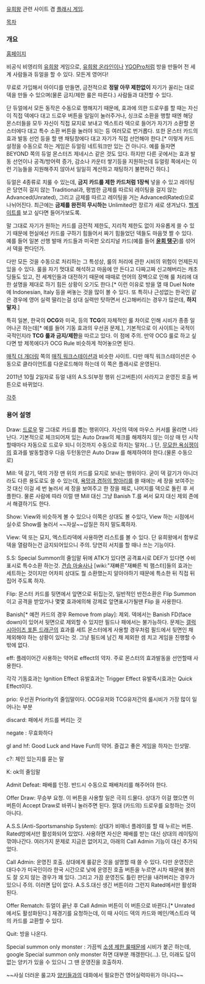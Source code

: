 [[유희왕]] 관련 사이트 겸 [[플래시 게임]].

[[목차]]

=== 개요 ===
[http://www.duelingnetwork.com/ 홈페이지]

비공식 비영리의 [[유희왕/OCG|유희왕]] 게임으로, [[유희왕 온라인]]이나 [[YGOPro]]처럼 방을 만들어 전 세계 사람들과 듀얼을 할 수 있다. 모든게 영어다!

무료로 가입해서 아이디를 만들면, 금전적으로 '''정말 아무 제한없이''' 자기가 꼴리는 대로 덱을 만들 수 있으며(물론 금지/제한 룰은 따른다.) 사람들과 대전할 수 있다.

단 듀얼에서 모든 동작은 수동으로 행해지기 때문에, 효과에 의한 드로우를 할 때는 자신이 직접 덱에다 대고 드로우 버튼을 일일이 눌러주거나, 싱크로 소환을 행할 때엔 해당 몬스터들을 모두 자신이 직접 묘지로 보내고 엑스트라 덱으로 들어가 자기가 소환할 몬스터에다 대고 특수 소환 버튼을 눌러야 되는 등 여러모로 번거롭다. 또한 몬스터 카드의 효과 발동 선언 등을 할 땐 채팅창에다 대고 자기가 직접 선언해야 한다.[* 이렇게 카드 설정을 수동으로 하는 게임은 듀얼링 네트워크만 있는 건 아니다. 예를 들자면 BEYOND 쪽의 듀얼 몬스터즈 제네시스 같은 것도 있다. 하지만 다른 곳에서는 효과 발동 선언이나 공격/방어력 증가, 감소나 카운터 쌓기등을 지원하는데 듀얼링 쪽에서는 이런 기능들을 지원해주지 않아서 일일히 계산하고 채팅하기 불편하긴 하다.]

듀얼은 4종류로 치룰 수 있는데, '''금지 카드를 제한 카드처럼 1장씩''' 넣을 수 있고 레이팅은 당연히 걸지 않는 Traditional과, 평범한 금제를 따르되 레이팅을 걸지 않는 Advanced(Unrated), 그리고 금제를 따르고 레이팅을 거는 Advanced(Rated)으로 나뉘어진다.
최근에는 '''금제를 완전히 무시하는''' Unlimited란 장르가 새로 생겨났다. [[헬게이트]]를 보고 싶다면 들어가보도록.

말 그대로 자기가 원하는 카드를 금전적 제한도, 지리적 제한도 없이 자유롭게 쓸 수 있기 때문에 현실에선 카드를 구하기 힘들어서 짜기 힘들었던 덱들도 마음껏 짤 수 있다. 예를 들어 일본 선행 발매 카드들과 미국판 오리지널 카드(예를 들어 '''[[윤회 탱구]]''')를 섞어서 덱을 짠다던가.

다만 모든 것을 수동으로 처리하는 그 특성상, 룰의 처리에 관한 시비의 위험이 언제든지 있을 수 있다. 룰을 자기 멋대로 해석하고 마음에 안 든다고 다짜고짜 신고해버리는 캐초딩들도 있고, 전 세계인들과 대전하기 때문에 때때로 언어의 장벽으로 인해 룰 처리에 대한 설명을 제대로 하기 힘든 상황이 오기도 한다.[* 이런 이유로 방을 열 때 Duel Note에 Indonesian, Italy 등을 써놓는 것을 많이 볼 수 있다. 또 특히나 근성없는 한국인 같은 경우에 영어 실력 딸리는걸 상대 실력만 탓하면서 신고해버리는 경우가 많은데, '''하지 말자'''.]

특히 일본, 한국의 '''OCG'''와 미국, 등의 '''TCG'''의 자체적인 룰 차이로 인해 시비가 종종 일어나곤 하는데[* 예를 들어 기동 효과의 우선권 문제.], 기본적으로 이 사이트는 국적이 국적인지라 '''TCG 룰과 금지/제한'''을 따르고 있다. 이 점에 주의. 만약 OCG 룰로 하고 싶다면 방 제목에다가 OCG Rule 비슷하게 적어놓으면 된다.

[[매직 더 개더링]] 쪽의 [[매직 워크스테이션]]과 비슷한 사이트. 다만 매직 워크스테이션은 수동으로 클라이언트를 다운로드해야 하는데 이 쪽은 플래시로 운영된다.

2011년 10월 2일자로 듀얼 내의 A.S.S(부정 행위 신고버튼)이 사라지고 운영진 호출 버튼으로 바뀌었다.

[[각주]]

=== 용어 설명 ===

Draw: [[드로우]] 말 그대로 카드를 뽑는 행위이다. 자신의 덱에 마우스 커서를 올리면 나타난다. 기본적으로 체크되어져 있는 Auto Draw의 체크를 해제하지 않는 이상 매 턴 시작할때마다 자동으로 드로우 되니 이것까지 수동으로 하지는 말자(...) 단, [[무모한 욕심쟁이]]의 효과를 발동할경우 다음 두턴동안은 Auto Draw 를 해제하여야 한다.(물론 수동으로)

Mill: 덱 갈기, 덱의 가장 맨 위의 카드를 묘지로 보내는 행위이다. 굳이 덱 갈기가 아니더라도 다른 용도로도 쓸 수 있는데, [[욕망과 겸허의 항아리]]를 쓸 때에는 세 장을 보여주는 것 대신 이걸 세 번 눌러서 세 장을 보여주고 한 장을 패로, 나머지를 덱으로 돌린 후 셔플한다. 물론 사람에 따라 이럴 땐 Mill 대신 그냥 Banish T.를 써서 묘지 대신 제외 존에서 해결하기도 한다.

Show: View와 비슷하게 볼 수 있으나 이쪽은 상대도 볼 수있다, View 하는 시점에서 실수로 Show를 눌러서 ~~자살~~삽질은 하지 말도록하자.

View: 덱 또는 묘지, 엑스트라덱에 사용하면 리스트를 볼 수 있다.
단 유희왕에서 함부로 덱을 열람하는건 금지되어있으니 주의. 당연히 서치를 할 때나 쓰는 기능이다.

S.S: Special Summon의 줄임말 뒤에 ATK가 있다면 공격표시로 DEF가 있다면 수비표시로 특수소환 하는것. [[견습 마술사]]나 [wiki:"재빠른"재빠른 빅 햄스터]들의 효과는 세트하는 것이지만 어차피 상대도 뭘 소환했는지 알아야하기 때문에 특소한 뒤 직접 뒤집어 주도록 하자.

Flip: 몬스터 카드를 뒷면에서 앞면으로 뒤집는것, 일반적인 반전소환은 Flip Summon 이고 공격을 받았거나 몇몇 효과에의해 강제로 앞면표시가될땐 Flip 을 사용한다.

Banish[* 예전 카드의 경우 Remove from play]: 제외. 덱에서는 Banish FD(face down)이 있어서 뒷면으로 제외할 수 있지만 필드나 패에서는 불가능하다. 문제는 [[갤럭시아이즈 포톤 드래곤]]의 효과를 세트 몬스터에게 사용할 경우처럼 필드에서 뒷면인 채 제외해야 하는 상황이 있다는 것. 그냥 필드에 남긴 채 제외한 셈 치고 게임을 진행할 수밖에 없다.

eff: 플레이어간 사용하는 약어로 effect의 약자. 주로 몬스터의 효과발동을 선언할때 사용한다.

각각 기동효과는 Ignition Effect 유발효과는 Trigger Effect 유발즉시효과는 Quick Effect이다.

prio: 우선권 Priority의 줄임말이다. OCG유저와 TCG유저간의 룰시비가 가장 많이 일어나는 부분

discard: 패에서 카드를 버리는 것

negate : 무효화하다

gl and hf: Good Luck and Have Fun의 약어. 즐겁고 좋은 게임을 하자는 인삿말.

c?: 체인 있는지를 묻는 말

K: ok의 줄임말

Admit Defeat: 패배를 인정. 반드시 수동으로 패배처리를 해주어야 한다.

Offer Draw: 무승부 요청. 이 버튼을 사용할 일은 극히 드물다. 상대가 이걸 했으면 이 버튼이 Accept Draw로 바뀌니 눌러주면 된다. 절대 (카드의) 드로우를 요청하는 것이 아니다.

A.S.S.(Anti-Sportsmanship System): 상대가 비매너 플레이를 할 때 누르는 버튼. Rated방에서만 활성화되어 있었다. 사용하면 자신은 패배를 받는 대신 상대의 레이팅이 깎여나간다. 여러가지 문제로 지금은 없어지고, 아래의 Call Admin 기능이 대신 추가되었다.

Call Admin: 운영진 호출. 상대에게 룰같은 것을 설명할 때 쓸 수 있다. 다만 운영진은 대다수가 미국인이라 한국 시간으로 낮에 운영진 호출 버튼을 누르면 시차 때문에 불러도 잘 오지 않는 경우가 꽤 있다. 그리고 가끔 운영진도 틀린 판단을 내려버리는 경우가 있으니 주의. 이러면 답이 없다. A.S.S.대신 생긴 버튼이라 그런지 Rated에서만 활성화된다.

Offer Rematch: 듀얼이 끝난 후 Call Admin 버튼이 이 버튼으로 바뀐다.[* Unrated에서도 활성화된다.] 재경기를 요청하는데, 이 때 사이드 덱의 카드와 메인/엑스트라 덱의 카드를 교환할 수 있다.

Quit: 방을 나온다.

Special summon only monster : 가끔씩 [[소생 제한 룰]]때문에 시비가 붙곤 하는데, google Special summon only monster 하면 대부분 깨갱한다(...). 단, 이래도 답이 없는 양키가 있을 수 있으니 그 땐 운영진을 호출하자.

~~사실 더러운 룰고자 [[양키]]들과의 대화에서 필요한건 영어실력따위가 아니다~~
